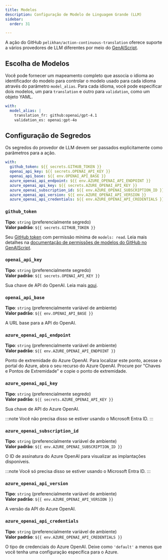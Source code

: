 ```yaml
---
title: Modelos
description: Configuração de Modelo de Linguagem Grande (LLM)
sidebar:
  order: 31

---
```


A ação do GitHub `pelikhan/action-continuous-translation` oferece suporte a vários provedores de LLM diferentes por meio do [GenAIScript](https://microsoft.github.io/genaiscript/configuration/).

## Escolha de Modelos

Você pode fornecer um mapeamento completo que associa o idioma ao identificador do modelo para controlar o modelo usado para cada idioma através do parâmetro `model_alias`.
Para cada idioma, você pode especificar dois modelos, um para `translation` e outro para `validation`, como um objeto YAML.

```yaml
with:
  model_alias: |
    translation_fr: github:openai/gpt-4.1
    validation_es: openai:gpt-4o
```

## Configuração de Segredos

Os segredos do provedor de LLM devem ser passados explicitamente como parâmetros para a ação.

```yaml
with:
  github_token: ${{ secrets.GITHUB_TOKEN }}
  openai_api_key: ${{ secrets.OPENAI_API_KEY }}
  openai_api_base: ${{ env.OPENAI_API_BASE }}
  azure_openai_api_endpoint: ${{ env.AZURE_OPENAI_API_ENDPOINT }}
  azure_openai_api_key: ${{ secrets.AZURE_OPENAI_API_KEY }}
  azure_openai_subscription_id: ${{ env.AZURE_OPENAI_SUBSCRIPTION_ID }}
  azure_openai_api_version: ${{ env.AZURE_OPENAI_API_VERSION }}
  azure_openai_api_credentials: ${{ env.AZURE_OPENAI_API_CREDENTIALS }}
```

### `github_token`

**Tipo**: `string` (preferencialmente segredo)\
**Valor padrão**: `${{ secrets.GITHUB_TOKEN }}`

Seu [GitHub token](https://github.com/settings/tokens) com permissão mínima de `models: read`.
Leia mais detalhes na [documentação de permissões de modelos do GitHub no GenAIScript](https://microsoft.github.io/genaiscript/reference/github-actions/#github-models-permissions).

### `openai_api_key`

**Tipo**: `string` (preferencialmente segredo)\
**Valor padrão**: `${{ secrets.OPENAI_API_KEY }}`

Sua chave de API do OpenAI.
Leia mais [aqui](https://help.openai.com/en/articles/4936850-where-do-i-find-my-openai-api-key).

### `openai_api_base`

**Tipo**: `string` (preferencialmente variável de ambiente)\
**Valor padrão**: `${{ env.OPENAI_API_BASE }}`

A URL base para a API do OpenAI.

### `azure_openai_api_endpoint`

**Tipo**: `string` (preferencialmente variável de ambiente)\
**Valor padrão**: `${{ env.AZURE_OPENAI_API_ENDPOINT }}`

Ponto de extremidade do Azure OpenAI.
Para localizar este ponto, acesse o portal do Azure, abra o seu recurso do Azure OpenAI.
Procure por "Chaves e Pontos de Extremidade" e copie o ponto de extremidade.

### `azure_openai_api_key`

**Tipo**: `string` (preferencialmente segredo)\
**Valor padrão**: `${{ secrets.AZURE_OPENAI_API_KEY }}`

Sua chave de API do Azure OpenAI.

:::note
Você não precisa disso se estiver usando o Microsoft Entra ID.
:::

### `azure_openai_subscription_id`

**Tipo**: `string` (preferencialmente variável de ambiente)\
**Valor padrão**: `${{ env.AZURE_OPENAI_SUBSCRIPTION_ID }}`

O ID de assinatura do Azure OpenAI para visualizar as implantações disponíveis.

:::note
Você só precisa disso se estiver usando o Microsoft Entra ID.
:::

### `azure_openai_api_version`

**Tipo**: `string` (preferencialmente variável de ambiente)\
**Valor padrão**: `${{ env.AZURE_OPENAI_API_VERSION }}`

A versão da API do Azure OpenAI.

### `azure_openai_api_credentials`

**Tipo**: `string` (preferencialmente variável de ambiente)\
**Valor padrão**: `${{ env.AZURE_OPENAI_API_CREDENTIALS }}`

O tipo de credenciais do Azure OpenAI.
Deixe como `'default'` a menos que você tenha uma configuração específica para o Azure.

